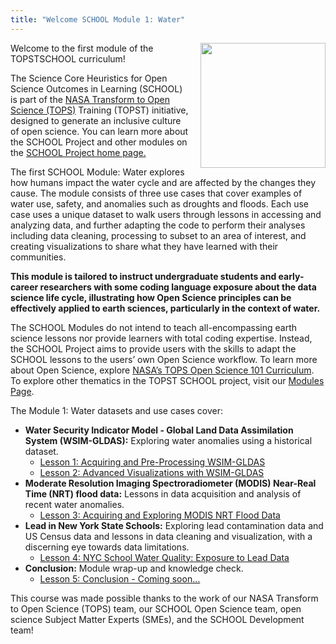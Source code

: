 ```yaml
---
title: "Welcome SCHOOL Module 1: Water"
---
```


<img src="https://raw.githubusercontent.com/ciesin-geospatial/TOPSTSCHOOL/main/images/TOPTSCHOOL-logo02.hi-res.png" align="right" height="200" style="padding-left: 15px; padding-bottom: 15px;"/>

Welcome to the first module of the TOPSTSCHOOL curriculum!

The Science Core Heuristics for Open Science Outcomes in Learning (SCHOOL) is part of the [NASA Transform to Open Science (TOPS)](https://nasa.github.io/Transform-to-Open-Science/) Training (TOPST) initiative, designed to generate an inclusive culture of open science. You can learn more about the SCHOOL Project and other modules on the [SCHOOL Project home page.](https://ciesin-geospatial.github.io/TOPSTSCHOOL/)

The first SCHOOL Module: Water explores how humans impact the water cycle and are affected by the changes they cause. The module consists of three use cases that cover examples of water use, safety, and anomalies such as droughts and floods. Each use case uses a unique dataset to walk users through lessons in accessing and analyzing data, and further adapting the code to perform their analyses including data cleaning, processing to subset to an area of interest, and creating visualizations to share what they have learned with their communities.

**This module is tailored to instruct undergraduate students and early-career researchers with some coding language exposure about the data science life cycle, illustrating how Open Science principles can be effectively applied to earth sciences, particularly in the context of water.**

The SCHOOL Modules do not intend to teach all-encompassing earth science lessons nor provide learners with total coding expertise. Instead, the SCHOOL Project aims to provide users with the skills to adapt the SCHOOL lessons to the users’ own Open Science workflow. To learn more about Open Science, explore [NASA's TOPS Open Science 101 Curriculum](https://openscience101.org/). To explore other thematics in the TOPST SCHOOL project, visit our [Modules Page](https://ciesin-geospatial.github.io/TOPSTSCHOOL/modules.html).

The Module 1: Water datasets and use cases cover:

-   **Water Security Indicator Model - Global Land Data Assimilation System (WSIM-GLDAS):** Exploring water anomalies using a historical dataset.
    -   [Lesson 1: Acquiring and Pre-Processing WSIM-GLDAS](https://ciesin-geospatial.github.io/TOPSTSCHOOL-module-1-water/wsim-gldas-acquisition.html)
    -   [Lesson 2: Advanced Visualizations with WSIM-GLDAS](https://ciesin-geospatial.github.io/TOPSTSCHOOL-module-1-water/wsim-gldas-vis.html)
-   **Moderate Resolution Imaging Spectroradiometer (MODIS) Near-Real Time (NRT) flood data:** Lessons in data acquisition and analysis of recent water anomalies.
    -   [Lesson 3: Acquiring and Exploring MODIS NRT Flood Data](https://ciesin-geospatial.github.io/TOPSTSCHOOL-module-1-water/lance-modis-nrt-global-flood-mcdwd-f3.html)
-   **Lead in New York State Schools:** Exploring lead contamination data and US Census data and lessons in data cleaning and visualization, with a discerning eye towards data limitations.
    -   [Lesson 4: NYC School Water Quality: Exposure to Lead Data](https://ciesin-geospatial.github.io/TOPSTSCHOOL-module-1-water/exposure_to_lead_in_schools_nys.html)
-   **Conclusion:** Module wrap-up and knowledge check.
    -   [Lesson 5: Conclusion - Coming soon...]()

This course was made possible thanks to the work of our NASA Transform to Open Science (TOPS) team, our SCHOOL Open Science team, open science Subject Matter Experts (SMEs), and the SCHOOL Development team!